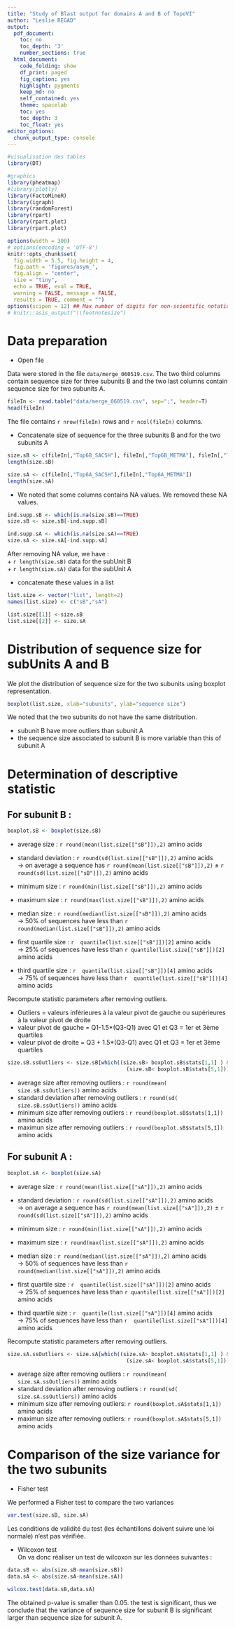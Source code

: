 ```yaml
---
title: "Study of Blast output for domains A and B of TopoVI"
author: "Leslie REGAD"
output:
  pdf_document:
    toc: no
    toc_depth: '3'
    number_sections: true
  html_document:
    code_folding: show
    df_print: paged
    fig_caption: yes
    highlight: pygments
    keep_md: no
    self_contained: yes
    theme: spacelab
    toc: yes
    toc_depth: 3
    toc_float: yes
editor_options:
  chunk_output_type: console
---
```



```r
#visualisation des tables 
library(DT)

#graphics
library(pheatmap)
#library(plotly)
library(FactoMineR)
library(igraph)
library(randomForest)
library(rpart)
library(rpart.plot)
library(rpart.plot)

options(width = 300)
# options(encoding = 'UTF-8')
knitr::opts_chunk$set(
  fig.width = 5.5, fig.height = 4, 
  fig.path = 'figures/asym_',
  fig.align = "center", 
  size = "tiny", 
  echo = TRUE, eval = TRUE, 
  warning = FALSE, message = FALSE, 
  results = TRUE, comment = "")
options(scipen = 12) ## Max number of digits for non-scientific notation
# knitr::asis_output("\\footnotesize")
```


# Data preparation

* Open file

Data were stored in the file `data/merge_060519.csv`. The two third columns contain sequence size for three subunits B and the two last columns contain sequence size for two  subunits A.


```r
fileIn <- read.table("data/merge_060519.csv", sep=";", header=T)
head(fileIn)
```

The file contains `r nrow(fileIn)` rows and `r ncol(fileIn)` columns.  


* Concatenate size of sequence for the three subunits B and for the two subunits A
```r
size.sB <- c(fileIn[,"Top6B_SACSH"], fileIn[,"Top6B_METMA"], fileIn[,"Top6B_HALMA"])
length(size.sB)

size.sA <- c(fileIn[,"Top6A_SACSH"],fileIn[,"Top6A_METMA"])
length(size.sA)
```


* We noted that some columns contains NA values. We removed these NA values.

```r
ind.supp.sB <- which(is.na(size.sB)==TRUE)
size.sB <- size.sB[-ind.supp.sB]

ind.supp.sA <- which(is.na(size.sA)==TRUE)
size.sA <- size.sA[-ind.supp.sA]
```

After removing NA value, we have :   
    + `r length(size.sB)` data for the subUnit B  
    + `r length(size.sA)` data for the subUnit A  
  

* concatenate these values in a list
```r
list.size <- vector("list", length=2)
names(list.size) <- c("sB","sA")

list.size[[1]] <-size.sB
list.size[[2]] <- size.sA

```


# Distribution of sequence size for subUnits A and B

We plot the distribution of sequence size for the two subunits using boxplot representation.

```r
boxplot(list.size, xlab="subunits", ylab="sequence size")
```

We noted that the two subunits do not have the same distribution.

* subunit B have more outliers than subunit A
* the sequence size associated to subunit B is more variable than this of subunit A

# Determination of descriptive statistic

## For subunit B : 

```r
boxplot.sB <- boxplot(size.sB)
```


* average size :  `r round(mean(list.size[["sB"]]),2)` amino acids
* standard deviation : `r round(sd(list.size[["sB"]]),2)` amino acids  
$\rightarrow$ on average a sequence has `r round(mean(list.size[["sB"]]),2)` $\pm$ `r round(sd(list.size[["sB"]]),2)` amino acids

* minimum size :  `r round(min(list.size[["sB"]]),2)`  amino acids
* maximum size :  `r round(max(list.size[["sB"]]),2)`  amino acids  

* median size :  `r round(median(list.size[["sB"]]),2)`  amino acids  
$\rightarrow$ 50% of sequences have less than `r round(median(list.size[["sB"]]),2)`  amino acids

* first quartile size :  `r  quantile(list.size[["sB"]])[2]`  amino acids  
$\rightarrow$ 25% of sequences have less than `r quantile(list.size[["sB"]])[2]`  amino acids

* third quartile size :  `r  quantile(list.size[["sB"]])[4]`  amino acids  
$\rightarrow$ 75% of sequences have less than `r  quantile(list.size[["sB"]])[4]`  amino acids  



Recompute statistic parameters after removing outliers.  

* Outliers  = valeurs inférieures à la valeur pivot de gauche ou supérieures à la valeur pivot de droite  
* valeur pivot de gauche = Q1-1.5*(Q3-Q1) avec Q1 et Q3 = 1er et 3ème quartiles
* valeur pivot de droite = Q3 + 1.5*(Q3-Q1) avec Q1 et Q3 = 1er et 3ème quartiles  

```r
size.sB.ssOutliers <- size.sB[which((size.sB> boxplot.sB$stats[1,1] ) &
                                      (size.sB< boxplot.sB$stats[5,1]))]
```
  
  
* average size after removing outliers :  `r round(mean( size.sB.ssOutliers))`  amino acids
* standard deviation after removing outliers :  `r round(sd( size.sB.ssOutliers))`  amino acids
* minimum size after removing outliers :  `r round(boxplot.sB$stats[1,1])`  amino acids
* maximun size after removing outliers :  `r round(boxplot.sB$stats[5,1])`  amino acids



## For subunit A : 

```r
boxplot.sA <- boxplot(size.sA)
```


* average size :  `r round(mean(list.size[["sA"]]),2)` amino acids
* standard deviation : `r round(sd(list.size[["sA"]]),2)` amino acids  
$\rightarrow$ on average a sequence has `r round(mean(list.size[["sA"]]),2)` $\pm$ `r round(sd(list.size[["sA"]]),2)` amino acids

* minimum size :  `r round(min(list.size[["sA"]]),2)`  amino acids
* maximum size :  `r round(max(list.size[["sA"]]),2)`  amino acids  

* median size :  `r round(median(list.size[["sA"]]),2)`  amino acids  
$\rightarrow$ 50% of sequences have less than `r round(median(list.size[["sA"]]),2)`  amino acids

* first quartile size :  `r  quantile(list.size[["sA"]])[2]`  amino acids  
$\rightarrow$ 25% of sequences have less than `r quantile(list.size[["sA"]])[2]`  amino acids

* third quartile size :  `r  quantile(list.size[["sA"]])[4]`  amino acids  
$\rightarrow$ 75% of sequences have less than `r  quantile(list.size[["sA"]])[4]`  amino acids


Recompute statistic parameters after removing outliers.  

```r
size.sA.ssOutliers <- size.sA[which((size.sA> boxplot.sA$stats[1,1] ) & 
                                      (size.sA< boxplot.sA$stats[5,1]))]
```

* average size after removing outliers :  `r round(mean( size.sA.ssOutliers))`  amino acids
* standard deviation after removing outliers :  `r round(sd( size.sA.ssOutliers))`  amino acids
* minimum size after removing outliers:  `r round(boxplot.sA$stats[1,1])`  amino acids
* maximun size after removing outliers:  `r round(boxplot.sA$stats[5,1])`  amino acids


# Comparison of the size variance for the two subunits

* Fisher test

We performed a Fisher test to compare the two variances

```r
var.test(size.sB, size.sA)
```

Les conditions de validité du test (les échantillons doivent suivre une loi normale) n'est pas vérifiée.


* Wilcoxon test  
On va donc réaliser un test de wilcoxon sur les données suivantes : 

```r
data.sB <- abs(size.sB-mean(size.sB))
data.sA <- abs(size.sA-mean(size.sA))

wilcox.test(data.sB,data.sA)
```

The obtained p-value is smaller than 0.05.
the test is significant, thus we conclude that the variance of sequence size for subunit B is significant larger than sequence size for subunit A.



